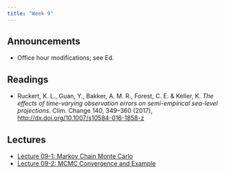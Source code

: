 ```yaml
---
title: "Week 9"
---
```


## Announcements

- Office hour modifications; see Ed.

## Readings

- Ruckert, K. L., Guan, Y., Bakker, A. M. R., Forest, C. E. & Keller, K. *The effects of time-varying observation errors on semi-empirical sea-level projections*. Clim. Change 140, 349–360 (2017), <http://dx.doi.org/10.1007/s10584-016-1858-z>

## Lectures

- [Lecture 09-1: Markov Chain Monte Carlo](../slides/lecture09-1.qmd)
- [Lecture 09-2: MCMC Convergence and Example](../slides/lecture09-2.qmd)



